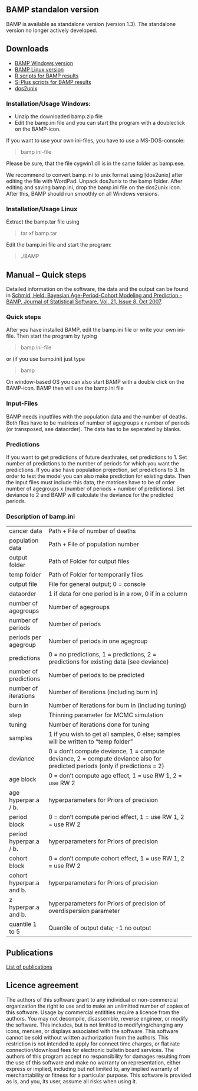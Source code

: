 ## BAMP standalon version

BAMP is available as standalone version (version 1.3). The standalone version no longer actively developed.

## Downloads

* [BAMP Windows version](bamp.zip)
* [BAMP Linux version](bamp.tar)
* [R scripts for BAMP results](bamp.R)
* [S-Plus scripts for BAMP results](bamp.ssc)
* [dos2unix](dos2unix.zip)

### Installation/Usage Windows:  

* Unzip the downloaded bamp.zip file
* Edit the bamp.ini file and you can start the program with a doubleclick on the BAMP-icon.

If you want to use your own ini-files, you have to use a MS-DOS-console:

> bamp ini-file

Please be sure, that the file cygwin1.dll is in the same folder as bamp.exe.
    
We recommend to convert bamp.ini to unix format using [dos2unix] after editing the file with WordPad. Unpack dos2unix to the bamp folder. After editing and saving bamp.ini, drop the bamp.ini file on the dos2unix icon. After this, BAMP should run smoothly on all Windows versions.

### Installation/Usage Linux

Extract the bamp.tar file using

> tar xf bamp.tar

Edit the bamp.ini file and start the program:

> ./BAMP
       
## Manual – Quick steps

Detailed information on the software, the data and the output can be found in [Schmid, Held: Bayesian Age-Period-Cohort Modeling and Prediction - BAMP, Journal of Statistical Software, Vol. 21, Issue 8, Oct 2007](http://dx.doi.org/10.18637/jss.v021.i08). 

### Quick steps

After you have installed BAMP, edit the bamp.ini file or write your own ini-file. Then start the program by typing

> bamp ini-file

or (if you use bamp.ini) just type

> bamp

On window-based OS you can also start BAMP with a double click on the BAMP-icon. BAMP then will use the bamp.ini file

### Input-Files

BAMP needs inputfiles with the population data and the number of deaths. Both files have to be matrices of number of agegroups x number of periods (or transposed, see dataorder). The data has to be seperated by blanks.

### Predictions

If you want to get predictions of future deathrates, set predictions to 1. Set number of predictions to the number of periods for which you want the predictions. If you also have population projection, set predictions to 3.
In order to test the model you can also make prediction for existing data. Then the input files must include this data, the matrices have to be of order number of agegroups x (number of periods + number of predictions). Set deviance to 2 and BAMP will calculate the deviance for the predicted periods.
 
### Description of bamp.ini

| | |
|------------------------|---------------------------------------------------------------------------------------|
| cancer data | Path + File of number of deaths |
| population data | Path + File of population number |
| output folder | Path of Folder for output files |
| temp folder | Path of Folder for temporarily files |
| output file | File for general output; 0 = console |
| dataorder | 1 if data for one period is in a row, 0 if in a column |
| number of agegroups| Number of agegroups |
| number of periods | Number of periods |
| periods per agegroup | Number of periods in one agegroup |
| predictions | 0 = no predictions, 1 = predictions, 2 = predictions for existing data (see deviance) |
| number of predictions | Number of periods to be predicted |
| number of iterations | Number of iterations (including burn in) |
| burn in | Number of iterations for burn in (including tuning) |
| step | Thinning parameter for MCMC simulation |
| tuning | Number of iterations done for tuning |
| samples | 1 if you wish to get all samples, 0 else; samples will be written to "temp folder" |
| deviance | 0 = don't compute deviance, 1 = compute deviance, 2 = compute deviance also for predicted periods (only if predictions = 2) |
| age block | 0 = don't compute age effect, 1 = use RW 1, 2 = use RW 2 |
| age hyperpar.a / b. | hyperparameters for Priors of precision |
| period block | 0 = don't compute period effect, 1 = use RW 1, 2 = use RW 2 |
| period hyperpar.a / b. | hyperparameters for Priors of precision |
| cohort block | 0 = don't compute cohort effect, 1 = use RW 1, 2 = use RW 2 |
| cohort hyperpar.a and b. | hyperparameters for Priors of precision |
| z hyperpar.a and b. | hyperparameters for Priors of precision of overdispersion parameter |
| quantile 1 to 5 | Quantile of output data; -1 no output |

## Publications

[List of publications](../publications/publications)

## Licence agreement 

The authors of this software grant to any individual or non-commercial organization the right to use and to make an unlimitted number of copies of this software. Usage by commercial entitities require a licence from the authors. You may not decompile, disassemble, reverse engineer, or modify the software. This includes, but is not limitted to modifying/changing any icons, menues, or displays associated with the software. This software cannot be sold without written authorization from the authors. This restriction is not intended to apply for connect time charges, or flat rate connection/download fees for electronic bulletin board services. The authors of this program accept no responsibility for damages resulting from the use of this software and make no warranty on representation, either express or implied, including but not limited to, any implied warranty of merchantability or fitness for a particular purpose. This software is provided as is, and you, its user, assume all risks when using it.